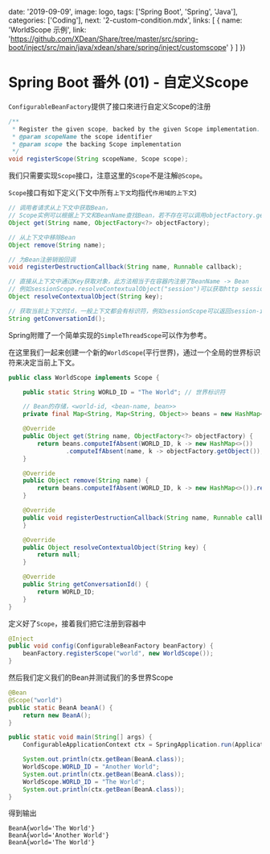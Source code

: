 
  date: '2019-09-09',
  image: logo,
  tags: ['Spring Boot', 'Spring', 'Java'],
  categories: ['Coding'],
  next: '2-custom-condition.mdx',
  links: [
    {
      name: 'WorldScope 示例',
      link: 'https://github.com/XDean/Share/tree/master/src/spring-boot/inject/src/main/java/xdean/share/spring/inject/customscope'
    }
  ]
})

# Spring Boot 番外 (01) - 自定义Scope

`ConfigurableBeanFactory`提供了接口來进行自定义Scope的注册

```java
/**
 * Register the given scope, backed by the given Scope implementation.
 * @param scopeName the scope identifier
 * @param scope the backing Scope implementation
 */
void registerScope(String scopeName, Scope scope);
```

我们只需要实现`Scope`接口，注意这里的`Scope`不是注解`@Scope`。

`Scope`接口有如下定义(下文中所有`上下文`均指代`作用域的上下文`)

```java
// 调用者请求从上下文中获取Bean，
// Scope实例可以根据上下文和BeanName查找Bean，若不存在可以调用objectFactory.getBean构造
Object get(String name, ObjectFactory<?> objectFactory);

// 从上下文中移除Bean
Object remove(String name);

// 为Bean注册销毁回调
void registerDestructionCallback(String name, Runnable callback);

// 直接从上下文中通过Key获取对象，此方法相当于在容器内注册了BeanName -> Bean
// 例如sessionScope.resolveContextualObject("session")可以获取http session对象
Object resolveContextualObject(String key);

// 获取当前上下文的Id，一般上下文都会有标识符，例如sessionScope可以返回session-id
String getConversationId();
```

Spring附赠了一个简单实现的`SimpleThreadScope`可以作为参考。

在这里我们一起来创建一个新的`WorldScope`(平行世界)，通过一个全局的世界标识符来决定当前上下文。

```java
public class WorldScope implements Scope {

    public static String WORLD_ID = "The World"; // 世界标识符

    // Bean的存储，<world-id, <bean-name, bean>>
    private final Map<String, Map<String, Object>> beans = new HashMap<>(); 

    @Override
    public Object get(String name, ObjectFactory<?> objectFactory) {
        return beans.computeIfAbsent(WORLD_ID, k -> new HashMap<>())
                .computeIfAbsent(name, k -> objectFactory.getObject());
    }

    @Override
    public Object remove(String name) {
        return beans.computeIfAbsent(WORLD_ID, k -> new HashMap<>()).remove(name);
    }

    @Override
    public void registerDestructionCallback(String name, Runnable callback) {
    }

    @Override
    public Object resolveContextualObject(String key) {
        return null;
    }

    @Override
    public String getConversationId() {
        return WORLD_ID;
    }
}
```

定义好了`Scope`，接着我们把它注册到容器中

```java
@Inject
public void config(ConfigurableBeanFactory beanFactory) {
    beanFactory.registerScope("world", new WorldScope());
}
```

然后我们定义我们的Bean并测试我们的多世界Scope

```java
@Bean
@Scope("world")
public static BeanA beanA() {
    return new BeanA();
}

public static void main(String[] args) {
    ConfigurableApplicationContext ctx = SpringApplication.run(Application.class, args);

    System.out.println(ctx.getBean(BeanA.class));
    WorldScope.WORLD_ID = "Another World";
    System.out.println(ctx.getBean(BeanA.class));
    WorldScope.WORLD_ID = "The World";
    System.out.println(ctx.getBean(BeanA.class));
}
```

得到输出

```text
BeanA{world='The World'}
BeanA{world='Another World'}
BeanA{world='The World'}
```